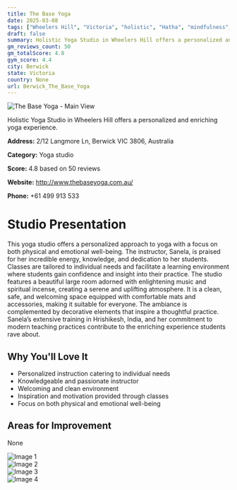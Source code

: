 ```yaml
---
title: The Base Yoga
date: 2025-03-08
tags: ["Wheelers Hill", "Victoria", "holistic", "Hatha", "mindfulness", "welcoming", "personalized", "Berwick"]  
draft: false
summary: Holistic Yoga Studio in Wheelers Hill offers a personalized and enriching yoga experience.
gm_reviews_count: 50
gm_totalScore: 4.8
gym_score: 4.4
city: Berwick
state: Victoria
country: None
url: Berwick_The_Base_Yoga
---
```


<div className="aspect-[16/9] relative my-8">
  <img 
    src="https://lh5.googleusercontent.com/p/AF1QipOFzWP_A441OZegPmyAXV3xkzMzH3ZS_hci86ZS=w1920-h1080-k-no"
    alt="The Base Yoga - Main View"
    className="object-cover absolute inset-0 w-full h-full rounded-lg"
  />
</div>

Holistic Yoga Studio in Wheelers Hill offers a personalized and enriching yoga experience.

**Address:** 2/12 Langmore Ln, Berwick VIC 3806, Australia

**Category:** Yoga studio

**Score:** 4.8 based on 50 reviews

**Website:** http://www.thebaseyoga.com.au/

**Phone:** +61 499 913 533

# Studio Presentation

This yoga studio offers a personalized approach to yoga with a focus on both physical and emotional well-being. The instructor, Sanela, is praised for her incredible energy, knowledge, and dedication to her students. Classes are tailored to individual needs and facilitate a learning environment where students gain confidence and insight into their practice. The studio features a beautiful large room adorned with enlightening music and spiritual incense, creating a serene and uplifting atmosphere. It is a clean, safe, and welcoming space equipped with comfortable mats and accessories, making it suitable for everyone. The ambiance is complemented by decorative elements that inspire a thoughtful practice.
Sanela’s extensive training in Hrishikesh, India, and her commitment to modern teaching practices contribute to the enriching experience students rave about.

## Why You'll Love It

- Personalized instruction catering to individual needs
- Knowledgeable and passionate instructor
- Welcoming and clean environment
- Inspiration and motivation provided through classes
- Focus on both physical and emotional well-being

## Areas for Improvement

None

<div className="grid grid-cols-1 xl:grid-cols-2 gap-4 my-8">
<div className="aspect-[4/3] relative"><img src="https://lh5.googleusercontent.com/p/AF1QipN-FVIEICWZICeye13ujkeetyStyxzL4Ivexi6i=w1920-h1080-k-no" alt="Image 1" className="object-cover absolute inset-0 w-full h-full rounded-lg" /></div>
<div className="aspect-[4/3] relative"><img src="https://lh5.googleusercontent.com/p/AF1QipP5z-4wgt978LbjCi1OJIGYZC3ZrtlbfNf8CC-d=w1920-h1080-k-no" alt="Image 2" className="object-cover absolute inset-0 w-full h-full rounded-lg" /></div>
<div className="aspect-[4/3] relative"><img src="https://lh5.googleusercontent.com/p/AF1QipMBob1ll0W7gZgvFSJQD8HEMFmjHUBQArqWGZYZ=w1920-h1080-k-no" alt="Image 3" className="object-cover absolute inset-0 w-full h-full rounded-lg" /></div>
<div className="aspect-[4/3] relative"><img src="https://lh5.googleusercontent.com/p/AF1QipP45GPNqdMJuQeP3ZYBI8XipZcZvvfDHEDdOgY=w1920-h1080-k-no" alt="Image 4" className="object-cover absolute inset-0 w-full h-full rounded-lg" /></div>
</div>